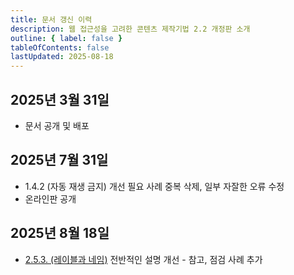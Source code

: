 ```yaml
---
title: 문서 갱신 이력
description: 웹 접근성을 고려한 콘텐츠 제작기법 2.2 개정판 소개
outline: { label: false }
tableOfContents: false
lastUpdated: 2025-08-18
---
```


## 2025년 3월 31일
- 문서 공개 및 배포

## 2025년 7월 31일
- 1.4.2 (자동 재생 금지) 개선 필요 사례 중복 삭제, 일부 자잘한 오류 수정
- 온라인판 공개

## 2025년 8월 18일
- [2.5.3. (레이블과 네임)](https://nia-a11y.github.io/kwcag22tech/2/5/3/) 전반적인 설명 개선 - 참고, 점검 사례 추가 
